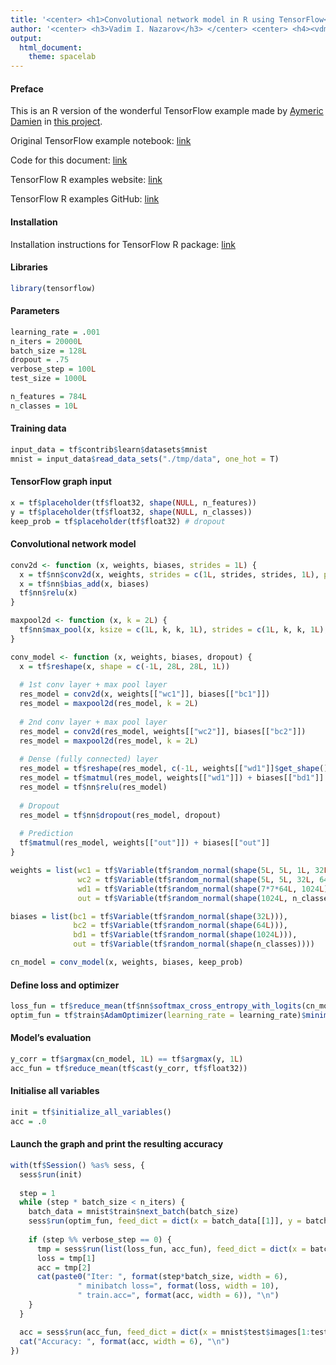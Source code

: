 ```yaml
---
title: '<center> <h1>Convolutional network model in R using TensorFlow</h1></center>'
author: '<center> <h3>Vadim I. Nazarov</h3> </center> <center> <h4><vdm.nazarov@gmail.com></h4> </center>'
output: 
  html_document: 
    theme: spacelab
---
```


#### Preface
This is an R version of the wonderful TensorFlow example made by [Aymeric Damien](https://github.com/aymericdamien) in [this project](https://github.com/aymericdamien/TensorFlow-Examples/).

Original TensorFlow example notebook: [link](https://github.com/aymericdamien/TensorFlow-Examples/blob/master/notebooks/3_NeuralNetworks/convolutional_network.ipynb)

Code for this document: [link](https://github.com/vadimnazarov/tensorflow-r-examples/3_NeuralNetworks/convolutional_network.Rmd)

TensorFlow R examples website: [link](https://vadimnazarov.github.io/tensorflow-r-examples/)

TensorFlow R examples GitHub: [link](https://github.com/vadimnazarov/tensorflow-r-examples/)

#### Installation
Installation instructions for TensorFlow R package: [link](https://rstudio.github.io/tensorflow/)

#### Libraries
```r
library(tensorflow)
```

#### Parameters
```r
learning_rate = .001
n_iters = 20000L
batch_size = 128L
dropout = .75
verbose_step = 100L
test_size = 1000L

n_features = 784L
n_classes = 10L
```

#### Training data
```r
input_data = tf$contrib$learn$datasets$mnist
mnist = input_data$read_data_sets("./tmp/data", one_hot = T)
```

#### TensorFlow graph input
```r
x = tf$placeholder(tf$float32, shape(NULL, n_features))
y = tf$placeholder(tf$float32, shape(NULL, n_classes))
keep_prob = tf$placeholder(tf$float32) # dropout
```

#### Convolutional network model
```r
conv2d <- function (x, weights, biases, strides = 1L) {
  x = tf$nn$conv2d(x, weights, strides = c(1L, strides, strides, 1L), padding = "SAME")
  x = tf$nn$bias_add(x, biases)
  tf$nn$relu(x)
}

maxpool2d <- function (x, k = 2L) {
  tf$nn$max_pool(x, ksize = c(1L, k, k, 1L), strides = c(1L, k, k, 1L), padding = "SAME")
}

conv_model <- function (x, weights, biases, dropout) {
  x = tf$reshape(x, shape = c(-1L, 28L, 28L, 1L))
  
  # 1st conv layer + max pool layer
  res_model = conv2d(x, weights[["wc1"]], biases[["bc1"]])
  res_model = maxpool2d(res_model, k = 2L)
  
  # 2nd conv layer + max pool layer
  res_model = conv2d(res_model, weights[["wc2"]], biases[["bc2"]])
  res_model = maxpool2d(res_model, k = 2L)
  
  # Dense (fully connected) layer
  res_model = tf$reshape(res_model, c(-1L, weights[["wd1"]]$get_shape()$as_list()[1]))
  res_model = tf$matmul(res_model, weights[["wd1"]]) + biases[["bd1"]]
  res_model = tf$nn$relu(res_model)
  
  # Dropout
  res_model = tf$nn$dropout(res_model, dropout)
  
  # Prediction
  tf$matmul(res_model, weights[["out"]]) + biases[["out"]]
}

weights = list(wc1 = tf$Variable(tf$random_normal(shape(5L, 5L, 1L, 32L))),  # 5x5 convolution, 1 input, 32 outputs
               wc2 = tf$Variable(tf$random_normal(shape(5L, 5L, 32L, 64L))), # 5x5 convolution, 32 inputs, 64 outputs
               wd1 = tf$Variable(tf$random_normal(shape(7*7*64L, 1024L))),  # fully connected, 7*7*64 inputs, 1024 outputs
               out = tf$Variable(tf$random_normal(shape(1024L, n_classes))))

biases = list(bc1 = tf$Variable(tf$random_normal(shape(32L))), 
              bc2 = tf$Variable(tf$random_normal(shape(64L))), 
              bd1 = tf$Variable(tf$random_normal(shape(1024L))),
              out = tf$Variable(tf$random_normal(shape(n_classes))))

cn_model = conv_model(x, weights, biases, keep_prob)
```

#### Define loss and optimizer
```r
loss_fun = tf$reduce_mean(tf$nn$softmax_cross_entropy_with_logits(cn_model, y))
optim_fun = tf$train$AdamOptimizer(learning_rate = learning_rate)$minimize(loss_fun)
```

#### Model's evaluation
```r
y_corr = tf$argmax(cn_model, 1L) == tf$argmax(y, 1L)
acc_fun = tf$reduce_mean(tf$cast(y_corr, tf$float32))
```

#### Initialise all variables
```r
init = tf$initialize_all_variables()
acc = .0
```

#### Launch the graph and print the resulting accuracy
```r
with(tf$Session() %as% sess, {
  sess$run(init)
  
  step = 1
  while (step * batch_size < n_iters) {
    batch_data = mnist$train$next_batch(batch_size)
    sess$run(optim_fun, feed_dict = dict(x = batch_data[[1]], y = batch_data[[2]], keep_prob = dropout))
    
    if (step %% verbose_step == 0) {
      tmp = sess$run(list(loss_fun, acc_fun), feed_dict = dict(x = batch_data[[1]], y = batch_data[[2]], keep_prob = 1.))
      loss = tmp[1]
      acc = tmp[2]
      cat(paste0("Iter: ", format(step*batch_size, width = 6), 
               " minibatch loss=", format(loss, width = 10), 
               " train.acc=", format(acc, width = 6)), "\n")
    }
  }

  acc = sess$run(acc_fun, feed_dict = dict(x = mnist$test$images[1:test_size, ], y = mnist$test$labels[1:test_size, ], keep_prob = 1.))
  cat("Accuracy: ", format(acc, width = 6), "\n")
})
```